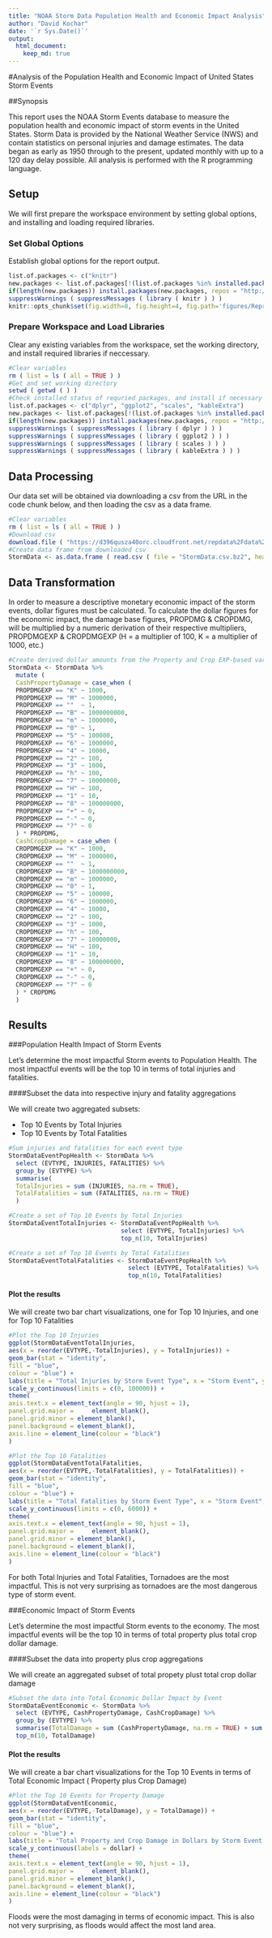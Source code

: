 ```yaml
---
title: "NOAA Storm Data Population Health and Economic Impact Analysis"
author: "David Kochar"
date: '`r Sys.Date()`'
output: 
  html_document:
    keep_md: true
---
```


#Analysis of the Population Health and Economic Impact of United States Storm Events

##Synopsis

This report uses the NOAA Storm Events database to measure the population health and economic impact of storm events in the United States. Storm Data is provided by the National Weather Service (NWS) and contain statistics on personal injuries and damage estimates. The data began as early as 1950 through to the present, updated monthly with up to a 120 day delay possible. All analysis is performed with the R programming language.

## Setup

We will first prepare the workspace environment by setting global options, and installing and loading required libraries.

### Set Global Options

Establish global options for the report output.

```r
list.of.packages <- c("knitr")
new.packages <- list.of.packages[!(list.of.packages %in% installed.packages()[,"Package"])]
if(length(new.packages)) install.packages(new.packages, repos = "http://cran.us.r-project.org")
suppressWarnings ( suppressMessages ( library ( knitr ) ) )
knitr::opts_chunk$set(fig.width=8, fig.height=4, fig.path='figures/ReproducibleResearchCourseProject2_', echo=TRUE, warning=FALSE, message=FALSE)
```

### Prepare Workspace and Load Libraries

Clear any existing variables from the workspace, set the working directory, and install required libraries if neccessary.

```r
#Clear variables
rm ( list = ls ( all = TRUE ) )
#Get and set working directory
setwd ( getwd ( ) )
#Check installed status of requried packages, and install if necessary
list.of.packages <- c("dplyr", "ggplot2", "scales", "kableExtra")
new.packages <- list.of.packages[!(list.of.packages %in% installed.packages()[,"Package"])]
if(length(new.packages)) install.packages(new.packages, repos = "http://cran.us.r-project.org")
suppressWarnings ( suppressMessages ( library ( dplyr ) ) )
suppressWarnings ( suppressMessages ( library ( ggplot2 ) ) )
suppressWarnings ( suppressMessages ( library ( scales ) ) )
suppressWarnings ( suppressMessages ( library ( kableExtra ) ) )
```

## Data Processing

Our data set will be obtained via downloading a csv from the URL in the code chunk below, and then loading the csv as a data frame.

```r
#Clear variables
rm ( list = ls ( all = TRUE ) )
#Download csv
download.file ( "https://d396qusza40orc.cloudfront.net/repdata%2Fdata%2FStormData.csv.bz2", "StormData.csv.bz2" )
#Create data frame from downloaded csv
StormData <- as.data.frame ( read.csv ( file = "StormData.csv.bz2", header = TRUE, sep = "," ) )
```

## Data Transformation

In order to measure a descriptive monetary economic impact of the storm events, dollar figures must be calculated. To calculate the dollar figures for the economic impact, the damage base figures, PROPDMG & CROPDMG, will be multiplied by a numeric derivation of their respective multipliers, PROPDMGEXP & CROPDMGEXP (H = a multiplier of 100, K = a multiplier of 1000, etc.)

```r
#Create derived dollar amounts from the Property and Crop EXP-based variables
StormData <- StormData %>%
  mutate (
  CashPropertyDamage = case_when (
  PROPDMGEXP == "K" ~ 1000,
  PROPDMGEXP == "M" ~ 1000000,
  PROPDMGEXP == ""  ~ 1,
  PROPDMGEXP == "B" ~ 1000000000,
  PROPDMGEXP == "m" ~ 1000000,
  PROPDMGEXP == "0" ~ 1,
  PROPDMGEXP == "5" ~ 100000,
  PROPDMGEXP == "6" ~ 1000000,
  PROPDMGEXP == "4" ~ 10000,
  PROPDMGEXP == "2" ~ 100,
  PROPDMGEXP == "3" ~ 1000,
  PROPDMGEXP == "h" ~ 100,
  PROPDMGEXP == "7" ~ 10000000,
  PROPDMGEXP == "H" ~ 100,
  PROPDMGEXP == "1" ~ 10,
  PROPDMGEXP == "8" ~ 100000000,
  PROPDMGEXP == "+" ~ 0,
  PROPDMGEXP == "-" ~ 0,
  PROPDMGEXP == "?" ~ 0
  ) * PROPDMG,
  CashCropDamage = case_when (
  CROPDMGEXP == "K" ~ 1000,
  CROPDMGEXP == "M" ~ 1000000,
  CROPDMGEXP == ""  ~ 1,
  CROPDMGEXP == "B" ~ 1000000000,
  CROPDMGEXP == "m" ~ 1000000,
  CROPDMGEXP == "0" ~ 1,
  CROPDMGEXP == "5" ~ 100000,
  CROPDMGEXP == "6" ~ 1000000,
  CROPDMGEXP == "4" ~ 10000,
  CROPDMGEXP == "2" ~ 100,
  CROPDMGEXP == "3" ~ 1000,
  CROPDMGEXP == "h" ~ 100,
  CROPDMGEXP == "7" ~ 10000000,
  CROPDMGEXP == "H" ~ 100,
  CROPDMGEXP == "1" ~ 10,
  CROPDMGEXP == "8" ~ 100000000,
  CROPDMGEXP == "+" ~ 0,
  CROPDMGEXP == "-" ~ 0,
  CROPDMGEXP == "?" ~ 0
  ) * CROPDMG
  )
```

## Results

###Population Health Impact of Storm Events

Let's determine the most impactful Storm events to Population Health. The most impactful events will be the top 10 in terms of total injuries and fatalities.

####Subset the data into respective injury and fatality aggregations

We will create two aggregated subsets:

* Top 10 Events by Total Injuries
* Top 10 Events by Total Fatalities

```r
#Sum injuries and fatalities for each event type
StormDataEventPopHealth <- StormData %>%
  select (EVTYPE, INJURIES, FATALITIES) %>%
  group_by (EVTYPE) %>%
  summarise(
  TotalInjuries = sum (INJURIES, na.rm = TRUE),
  TotalFatalities = sum (FATALITIES, na.rm = TRUE)
  )

#Create a set of Top 10 Events by Total Injuries
StormDataEventTotalInjuries <- StormDataEventPopHealth %>%
                               select (EVTYPE, TotalInjuries) %>%
                               top_n(10, TotalInjuries)

#Create a set of Top 10 Events by Total Fatalities
StormDataEventTotalFatalities <- StormDataEventPopHealth %>%
                                 select (EVTYPE, TotalFatalities) %>%
                                 top_n(10, TotalFatalities)
```

#### Plot the results

We will create two bar chart visualizations, one for Top 10 Injuries, and one for Top 10 Fatalities

```r
#Plot the Top 10 Injuries
ggplot(StormDataEventTotalInjuries,
aes(x = reorder(EVTYPE,-TotalInjuries), y = TotalInjuries)) +
geom_bar(stat = "identity",
fill = "blue",
colour = "blue") +
labs(title = "Total Injuries by Storm Event Type", x = "Storm Event", y = "Total Injuries") +
scale_y_continuous(limits = c(0, 100000)) +
theme(
axis.text.x = element_text(angle = 90, hjust = 1),
panel.grid.major =     element_blank(),
panel.grid.minor = element_blank(),
panel.background = element_blank(),
axis.line = element_line(colour = "black")
)

#Plot the Top 10 Fatalities
ggplot(StormDataEventTotalFatalities,
aes(x = reorder(EVTYPE,-TotalFatalities), y = TotalFatalities)) +
geom_bar(stat = "identity",
fill = "blue",
colour = "blue") +
labs(title = "Total Fatalities by Storm Event Type", x = "Storm Event", y = "Total Fatalities") +
scale_y_continuous(limits = c(0, 6000)) +
theme(
axis.text.x = element_text(angle = 90, hjust = 1),
panel.grid.major =     element_blank(),
panel.grid.minor = element_blank(),
panel.background = element_blank(),
axis.line = element_line(colour = "black")
)
```


For both Total Injuries and Total Fatalities, Tornadoes are the most impactful. This is not very surprising as tornadoes are the most dangerous type of storm event.

###Economic Impact of Storm Events

Let's determine the most impactful Storm events to the economy. The most impactful events will be the top 10 in terms of total property plus total crop dollar damage.

####Subset the data into property plus crop aggregations

We will create an aggregated subset of total propety plust total crop dollar damage

```r
#Subset the data into Total Economic Dollar Impact by Event
StormDataEventEconomic <- StormData %>%
  select (EVTYPE, CashPropertyDamage, CashCropDamage) %>%
  group_by (EVTYPE) %>%
  summarise(TotalDamage = sum (CashPropertyDamage, na.rm = TRUE) + sum (CashCropDamage, na.rm = TRUE)) %>%
  top_n(10, TotalDamage)
```

#### Plot the results

We will create a bar chart visualizations for the Top 10 Events in terms of Total Economic Impact ( Property plus Crop Damage)

```r
#Plot the Top 10 Events for Property Damage
ggplot(StormDataEventEconomic,
aes(x = reorder(EVTYPE,-TotalDamage), y = TotalDamage)) +
geom_bar(stat = "identity",
fill = "blue",
colour = "blue") +
labs(title = "Total Property and Crop Damage in Dollars by Storm Event Type", x = "Storm Event", y = "Total Dollars") +
scale_y_continuous(labels = dollar) +
theme(
axis.text.x = element_text(angle = 90, hjust = 1),
panel.grid.major =     element_blank(),
panel.grid.minor = element_blank(),
panel.background = element_blank(),
axis.line = element_line(colour = "black")
)
```


Floods were the most damaging in terms of economic impact. This is also not very surprising, as floods would affect the most land area.